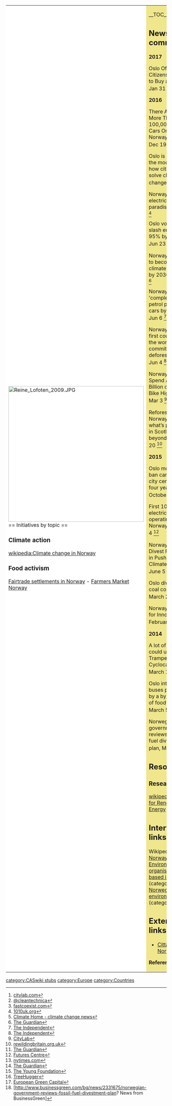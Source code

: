 {| cellpadding="8" cellspacing="0"
|- valign="top" 
| style="background:white" width="52%"|
[[File:Reine Lofoten 2009.JPG|424px]]<br clear=left>
== Initiatives by topic ==

=== Climate action ===

[[wikipedia:Climate change in Norway]]

=== Food activism ===

[[wikipedia:List_of_Fairtrade_settlements#Fairtrade_settlements_in_Norway|Fairtrade settlements in Norway]] - [http://www.bondensmarked.no/ Farmers Market Norway]

| style="background:khaki" |

__TOC__

== News and comment ==

'''2017'''

Oslo Offers Citizens $1,200 to Buy an E-Bike, Jan 31 <ref>[http://www.citylab.com/commute/2017/01/oslo-norway-city-grant-for-electric-cargo-bikes/515100/ citylab.com]</ref>

'''2016'''

There Are Now More Than 100,000 Electric Cars On Norway's Roads, Dec 19 <ref>[https://cleantechnica.com/2016/12/19/now-100000-electric-cars-norways-roads/ @cleantechnica]</ref>

Oslo is creating the model for how cities can solve climate change, Oct 14 <ref>[http://www.fastcoexist.com/3064599/oslo-is-creating-the-model-for-how-cities-can-solve-climate-change fastcoexist.com]</ref>

Norway: the electric car paradise, Jul 15 <ref>[http://1010uk.org/articles/norway-electric-car-paradise 1010uk.org]</ref>

Oslo votes to slash emissions 95% by 2030, Jun 23 <ref>[http://www.climatechangenews.com/2016/06/23/oslo-votes-to-slash-emissions-95-by-2030 Climate Home - climate change news]</ref>

Norway pledges to become climate neutral by 2030, Jun 15 <ref>[https://www.theguardian.com/environment/2016/jun/15/norway-pledges-to-become-climate-neutral-by-2030 The Guardian]</ref>

Norway to 'completely ban petrol powered cars by 2025', Jun 6 <ref>[http://www.independent.co.uk/environment/climate-change/norway-to-ban-the-sale-of-all-fossil-fuel-based-cars-by-2025-and-replace-with-electric-vehicles-a7065616.html The Independent]</ref>

Norway becomes first country in the world to commit to zero deforestation, Jun 4 <ref>[http://www.independent.co.uk/news/world/europe/norway-becomes-first-country-in-the-world-to-commit-to-zero-deforestation-a7064056.html The Independent]</ref>

Norway Will Spend Almost $1 Billion on New Bike Highways, Mar 3 <ref>[http://www.citylab.com/cityfixer/2016/03/norway-bike-highways-billion-dollars/472059/ CityLab]</ref>

Reforestation in Norway: showing what’s possible in Scotland and beyond, January 20 <ref>[http://www.rewildingbritain.org.uk/magazine/reforestation-in-norway-showing-what%E2%80%99s-possible-in-scotland-and-beyond rewildingbritain.org.uk]</ref>

'''2015'''

Oslo moves to ban cars from city centre within four years, October 19 <ref>[http://www.theguardian.com/environment/2015/oct/19/oslo-moves-to-ban-cars-from-city-centre-within-four-years The Guardian]</ref>

First 100% electric car ferry operating in Norway, August 4 <ref>[http://thefuturescentre.org/signals-of-change/4101/first-100-electric-car-ferry-operating-norway Futures Centre]</ref>

Norway Will Divest From Coal in Push Against Climate Change, June 5 <ref>[http://www.nytimes.com/2015/06/06/science/norway-in-push-against-climate-change-will-divest-from-coal.html nytimes.com]</ref>

Oslo divests from coal companies, March 2 <ref>[http://gu.com/p/4697m/stw The Guardian]</ref>

Norway: Welfare for Innovation, February 15 <ref>[http://youngfoundation.org/promote_home/tipping-point-emergence-new-consensus-commonwealth-norway/ The Young Foundation]</ref>

'''2014'''

A lot of cities could use a Trampe Cyclocable, March 18 <ref>[http://www.treehugger.com/bikes/lot-cities-could-use-trampe-cyclocable.html TreeHugger]</ref> 

Oslo introduces buses powered by a by-product of food waste, March 5 <ref>[http://ec.europa.eu/environment/europeangreencapital/oslo-buses-powered-by-food-waste/ European Green Capital]</ref>

Norwegian government reviews fossil fuel divestment plan, March 3 <ref>[http://www.businessgreen.com/bg/news/2331675/norwegian-government-reviews-fossil-fuel-divestment-plan? News from BusinessGreen]</ref>

== Resources ==

=== Research ===

[[wikipedia:Centre for Renewable Energy]]

== Interwiki links ==
Wikipedia: [[wikipedia:Norway|Norway]], [[wikipedia:Category:Environmental organisations based in Norway|Environmental organisations based in Norway]] (category), [[wikipedia:Category:Norwegian environmentalists|Norwegian environmentalists]] (category)

== External links ==
*[http://www.cittaslow.no/ Cittaslow Norway]


'''References'''
{{Attrib sca ref|Norway}}
<references/>
|}


{{scaendmenu}}{{stub}}
[[category:CASwiki stubs]]
[[category:Europe]]
[[category:Countries]]